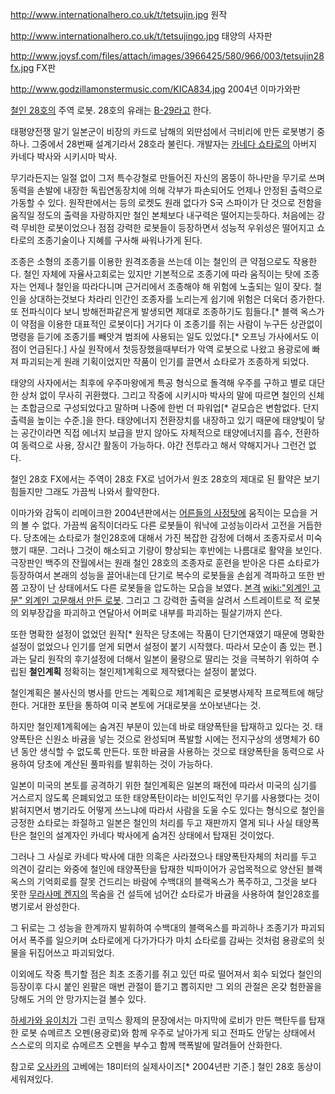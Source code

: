 http://www.internationalhero.co.uk/t/tetsujin.jpg
원작

http://www.internationalhero.co.uk/t/tetsujingo.jpg
태양의 사자판

http://www.joysf.com/files/attach/images/3966425/580/966/003/tetsujin28fx.jpg
FX판

http://www.godzillamonstermusic.com/KICA834.jpg
2004년 이마가와판

[[철인 28호]]의 주역 로봇. 28호의 유래는 [[B-29]]라고 한다. 

태평양전쟁 말기 일본군이 비장의 카드로 남해의 외딴섬에서 극비리에 만든 로봇병기 중 하나. 그중에서 28번째 설계기라서 28호라 불린다. 개발자는 [[카네다 쇼타로]]의 아버지 카네다 박사와 시키시마 박사.

무기라든지는 일절 없이 그저 특수강철로 만들어진 자신의 몸뚱이 하나만을 무기로 쓰며 동력을 손발에 내장한 독립연동장치에 의해 각부가 파손되어도 언제나 안정된 출력으로 가동할 수 있다. 원작판에서는 등의 로켓도 원래 없다가 S국 스파이가 단 것으로 전함을 움직일 정도의 출력을 자랑하지만 철인 본체보다 내구력은 떨어지는듯하다. 처음에는 강력 무비한 로봇이었으나 점점 강력한 로봇들이 등장하면서 성능적 우위성은 떨어지고 쇼타로의 조종기술이나 지혜를 구사해 싸워나가게 된다.

조종은 소형의 조종기를 이용한 원격조종을 쓰는데 이는 철인의 큰 약점으로도 작용한다. 철인 자체에 자율사고회로는 있지만 기본적으로 조종기에 따라 움직이는 탓에 조종자는 언제나 철인을 따라다니며 근거리에서 조종해야 해 위험에 노출되는 일이 잦다. 철인을 상대하는것보다 차라리 인간인 조종자를 노리는게 쉽기에 위험은 더욱더 증가한다. 또 전파식이다 보니 방해전파같은게 발생되면 제대로 조종하기도 힘들다.[* 블랙 옥스가 이 약점을 이용한 대표적인 로봇이다] 거기다 이 조종기를 쥐는 사람이 누구든 상관없이 명령을 듣기에 조종기를 빼앗겨 범죄에 사용되는 일도 있었다.[* 오프닝 가사에서도 이 점이 언급된다.] 사실 원작에서 첫등장했을때부터가 악역 로봇으로 나왔고 용광로에 빠져 파괴되는게 원래 기획이었지만 작품이 인기를 끌면서 쇼타로가 조종하게 되었다.

태양의 사자에서는 최후에 우주마왕에게 특공 형식으로 돌격해 우주를 구하고 별로 대단한 상처 없이 무사히 귀환했다. 그리고 작중에 시키시마 박사의 말에 따르면 철인의 신체는 초합금으로 구성되었다고 말하며 나중에 한번 더 파워업[* 겉모습은 변함없다. 단지 출력을 높이는 수준.]을 한다. 태양에너지 전환장치를 내장하고 있기 때문에 태양빛이 닿는 공간이라면 직접 에너지 보급을 받지 않아도 자체적으로 태양에너지를 흡수, 전환하여 동력으로 사용, 장시간 활동이 가능하다. 야간 전투라고 해서 약해지거나 그런건 없다. 

철인 28호 FX에서는 주역이 28호 FX로 넘어가서 원조 28호의 제대로 된 활약은 보기 힘들지만 그래도 가끔씩 나와서 활약한다.

이마가와 감독이 리메이크한 2004년판에서는 [[어른들의 사정]]탓에 움직이는 모습을 거의 볼 수 없다. 가끔씩 움직이더라도 다른 로봇들이 워낙에 고성능이라서 고전을 거듭한다. 당초에는 쇼타로가 철인28호에 대해서 가진 복잡한 감정에 더해서 조종자로서 미숙했기 때문. 그러나 그것이 해소되고 기량이 향상되는 후반에는 나름대로 활약을 보인다.
극장판인 백주의 잔월에서는 원래 철인 28호의 조종자로 훈련을 받아온 다른 쇼타로가 등장하여서 본래의 성능을 끌어내는데 단기로 복수의 로봇들을 손쉽게 격파하고 또한 반쯤 고장이 난 상태에서도 다른 로봇들을 압도하는 모습을 보였다. [[본격]] [[wiki:"외계인 고문" 외계인 고문해서 만든 로봇]]. 그리고 그 강력한 출력을 살려서 스트레이트로 적 로봇의 외부장갑을 파괴하고 연달아서 어퍼로 내부를 파괴하는 필살기까지 쓴다.

또한 명확한 설정이 없었던 원작[* 원작은 당초에는 작품이 단기연재였기 때문에 명확한 설정이 없었으나 인기를 얻게 되면서 설정이 붙기 시작했다. 따라서 모순이 좀 있는 편.]과는 달리 원작의 후기설정에 더해서 일본이 물량으로 딸리는 것을 극복하기 위하여 수립된 '''철인계획''' 정확히는 철인제1계획으로 제작됐다는 설정이 붙었다.

철인계획은 불사신의 병사를 만드는 계획으로 제1계획은 로봇병사제작 프로젝트에 해당한다. 거대한 포탄을 통하여 미국 본토에 거대로봇을 쏘아보낸다는 것.

하지만 철인제1계획에는 숨겨진 부분이 있는데 바로 태양폭탄을 탑재하고 있다는 것. 태양폭탄은 신원소 바귬을 넣는 것으로 완성되며 폭발할 시에는 전지구상의 생명체가 60년 동안 생식할 수 없도록 만든다. 또한 바귬을 사용하는 것으로 태양폭탄을 동력으로 사용하여 당초에 계산된 풀파워를 발휘하는 것이 가능하다.

일본이 미국의 본토를 공격하기 위한 철인계획은 일본의 패전에 따라서 미국의 심기를 거스르지 않도록 은폐되었고 또한 태양폭탄이라는 비인도적인 무기를 사용했다는 것이 밝혀지면서 병기라도 어떻게 쓰느냐에 따라서 사람을 도울 수도 있다는 형식으로 철인을 긍정한 쇼타로는 좌절하고 일본은 철인의 처리를 두고 재판까지 열게 되나 사실 태양폭탄은 철인의 설계자인 카네다 박사에게 숨겨진 상태에서 탑재된 것이었다.

그러나 그 사실로 카네다 박사에 대한 의혹은 사라졌으나 태양폭탄자체의 처리를 두고 의견이 갈리는 와중에 철인에 태양폭탄을 탑재한 빅파이어가 공업목적으로 양산된 블랙옥스의 기억회로를 잘못 건드리는 바람에 수백대의 블랙옥스가 폭주하고, 그것을 보다 못한 [[무라사메 켄지]]의 목숨을 건 설득에 넘어간 쇼타로가 바귬을 사용하여 철인28호를 병기로서 완성한다.

그 뒤로는 그 성능을 한계까지 발휘하여 수백대의 블랙옥스를 파괴하나 조종기가 파괴되어서 폭주를 일으키며 쇼타로에게 다가가다가 마치 쇼타로를 감싸는 것처럼 용광로의 쇳물을 뒤집어쓰고 파괴되었다.

이외에도 작중 특기할 점은 최초 조종기를 쥐고 있던 따로 떨어져서 회수 되었다 철인의 등장이후 다시 붙인 왼팔은 매번 관절이 띁기고 뽑히지만 그 외의 관절은 온갖 험한꼴을 당해도 거의 안 망가지는걸 볼수 있다.  

[[하세가와 유이치]]가 그린 코믹스 황제의 문장에서는 마지막에 로비가 만든 핵탄두를 탑재한 로봇 슈메르츠 오펜(용광로)와 함께 우주로 날아가게 되고 전파도 안닿는 상태에서 스스로의 의지로 슈메르츠 오펜을 부수고 함께 핵폭발에 말려들어 산화한다.

참고로 [[오사카]]의 고베에는 18미터의 실제사이즈[* 2004년판 기준.] 철인 28호 동상이 세워져있다.
